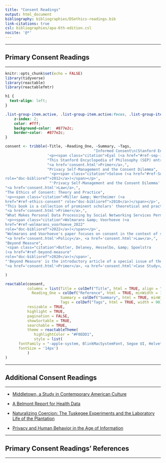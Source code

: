 ```yaml
---
title: "Consent Readings"
output: html_document
bibliography: bibliographies/DSethics-readings.bib
link-citations: true
csl: bibliographies/apa-6th-edition.csl
nocite: '@*'
---
```



----

## Primary Consent Readings

----

```r
knitr::opts_chunk$set(echo = FALSE)
library(tidyverse)
library(reactable)
library(reactablefmtr)
```

```css
h1 {
  text-align: left;
}

.list-group-item.active, .list-group-item.active:focus, .list-group-item.active:hover {
    z-index: 2;
    color: #fff;
    background-color:  #877e2c;
    border-color:  #877e2c;
}
```

```r
consent <- tribble(~Title, ~Reading_One, ~Summary, ~Tags,
                                        "Informed Consent\n(Stanford Encyclopedia of Philosophy)",
                   '<p><span class="citation">Eyal (<a href="#ref-sep-informed-consent" role="doc-biblioref">2019</a>)</span></p>', 
                   "This Stanford Encyclopedia of Philosophy (SEP) entry overviews the philosophical discussions about Informed Consent. Specifically, this entry discusses what informed consent is, in which scenarios informed one is morally obligated to obtain informed consent, and why a moral obligation to obtain informed consent exists in the first place. This entry focuses on informed consent in the medical field. Yet, several concepts discussed in the SEP entry could be pertinent to the worries surrounding informed consent in data science.", 
                   "<a href='consent.html'>Primer</a>,",
                   "Privacy Self-Management and the Consent Dilemma",
                    '<p><span class="citation">Solove (<a href="#ref-Solove"
role="doc-biblioref">2012</a>)</span></p>',
                    "'Privacy Self-Management and the Consent Dilemma' by Daniel J. Solove articulates how the rights to 'privacy self-management' and informed consent are deeply intertwined when collecting, using, and disclosing information (e.g., personal data). In this article, Solove contends that individuals cannot adequately weigh the costs and benefits of revealing personal information or permitting its use and transfer, which limits the ability for privacy to be self-managed. Solove argues that these issues in privacy self-management lead to a 'consent dilemma' about how to ensure that one's informed consent to collect, use, or disclose personal data is meaningful without resorting to paternalistic laws or policies. Solove ends by proposing ways for privacy law to 'grapple with the consent dilemma'.", 
"<a href='consent.html'>Law</a>,",
"The Ethics of Consent: Theory and Practice",
'<p><span class="citation">Miller &amp; Wertheimer (<a
href="#ref-ethics-consent" role="doc-biblioref">2010</a>)</span></p>',
"This book is a collection of prominent scholars' theoretical and practical perspectives on consent. Part one of the book dives into the theory behind consent and, namely, why it is morally required in certain contexts. Part two then goes into consent applications, such as in contracts, sexual relations, and clinic research. This book provides a substantial overview of philosophical work related to consent, and thus its excerpts could be useful when reflecting on the role of consent in the data science context.",
"<a href='consent.html'>Primer</a>,",
"What Makes Personal Data Processing by Social Networking Services Permissible?",
'<p><span class="citation">Wolmarans &amp; Voorhoeve (<a
href="#ref-wolmarans_voorhoeve_2022"
role="doc-biblioref">2022</a>)</span></p>',
"Wolmarans and Voorhoeve's paper focuses on consent in the context of social networking services. Specifically, they explore when the exchange of commericialization rights to personal information for social networking services is morally permissible. They ultimately argue that the exchange of personal information for social networking services is not permissible because a user consented to the exchange, but rather because social networks provide 'sufficiently valuable opportunities' in exchange for the right to commericialize a user's data. Beyond objecting to the common view for why commericialization rights to personal data in exchange for social networking services is permissible, Wolmarans and Voorhoeve also give a helpful overview of real case studies related to exchanging commericialization rights for social networking services in the paper's introduction.",
"<a href='consent.html'>Policy</a>, <a href='consent.html'>Law</a>,",
"Beyond Measure",
'<span class="citation">Butler, Delaney, Hesselbo, &amp; Spoelstra
(<a href="#ref-beyond-measure"
role="doc-biblioref">2020</a>)</span>',
"'Beyond Measure' is the introductory article of a special issue of the journal, ephmera, that explores measurement in the context of 'management, organization, and politics'. The authors explicate how the increase in measurement (quantification) is deeply tied to capitalist organizations and the desire to increase objectivity (which they define as 'not relying on the perspective of the individual'). However, as the authors explain, many things that we try to quantify for the sake of objectivity are not naturally quantifiable, including ourselves. While not directly related to consent, this article impels us to think more deeply about what the aim is of data science, and to think critically about what we should attempt to quantify through data science.",
"<a href='consent.html'>Primer</a>, <a href='consent.html'>Case Study</a>,",

)
```

```r
reactable(consent,
          columns = list(Title = colDef("Title", html = TRUE, align = "center", vAlign = "center"),
            Reading_One = colDef("Reference", html = TRUE, minWidth = 100, align = "center", vAlign = "center"),
                         Summary = colDef("Summary", html = TRUE, minWidth = 250),
                         Tags = colDef("Tags", html = TRUE, width = 90)),
          resizable = TRUE,
          highlight = TRUE,
          pagination = FALSE,
          showSortable = TRUE,
          searchable = TRUE,
          theme = reactableTheme(
             highlightColor = "#F0EDD1",
             style = list(
      fontFamily = "-apple-system, BlinkMacSystemFont, Segoe UI, Helvetica, Arial, sans-serif",
      fontSize = '14px')
          )
)
```


----

## Additional Consent Readings

----

* [Middletown, a Study in Contemporary American Culture](https://www.semanticscholar.org/paper/Middletown-A-Study-of-Modern-American-Culture-*-Lynd-Lynd/9be589973a1999436b68369a1418018fc5446287) 

* [A Belmont Report for Health Data](https://pubmed.ncbi.nlm.nih.gov/30995370/)


* [Naturalizing Coercion: The Tuskegee Experiments and the Laboratory Life of the Plantation](https://www.jstor.org/stable/j.ctv11sn78h?turn_away=true)

* [Privacy and Human Behavior in the Age of Information](https://pubmed.ncbi.nlm.nih.gov/25635091/)

----

## Primary Consent Readings' References

----
